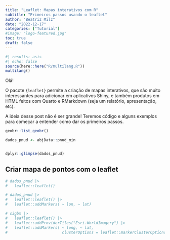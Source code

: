 ```yaml
---
title: "Leaflet: Mapas interativos com R"
subtitle: "Primeiros passos usando o leaflet"
author: "Beatriz Milz"
date: "2022-12-17"
categories: ["Tutorial"]
#image: "logo-featured.jpg"
toc: true
draft: false
---
```


```r
#| results: asis
#| echo: false
source(here::here("R/multilang.R"))
multilang()
```

Olá!

O pacote `{leaflet}` permite a criação de mapas interativos, que são muito interessantes para adicionar em aplicativos Shiny, e também produtos em HTML feitos com Quarto e RMarkdown (seja um relatório, apresentação, etc).

A ideia desse post não é ser grande! Teremos código e alguns exemplos para começar a entender como dar os primeiros passos. <!-- https://github.com/beatrizmilz/oficina_ds_mapas/blob/main/script-aula.Rmd -->

```r
geobr::list_geobr()
```

```r

dados_pnud <- abjData::pnud_min


dplyr::glimpse(dados_pnud)

```

## Criar mapa de pontos com o leaflet

```r
# dados_pnud |>
#   leaflet::leaflet()
```

```r
# dados_pnud |>
#   leaflet::leaflet() |> 
#   leaflet::addMarkers( ~ lon, ~ lat)
```

```r
# sigbm |>
#   leaflet::leaflet() |>
#   leaflet::addProviderTiles("Esri.WorldImagery") |>
#   leaflet::addMarkers( ~ long, ~ lat,
#                        clusterOptions = leaflet::markerClusterOptions())
```
